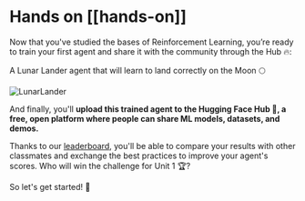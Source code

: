 # Hands on [[hands-on]]

Now that you've studied the bases of Reinforcement Learning, you’re ready to train your first agent and share it with the community through the Hub 🔥:

A Lunar Lander agent that will learn to land correctly on the Moon 🌕

<img src="https://huggingface.co/datasets/huggingface-deep-rl-course/course-images/resolve/main/en/unit1/lunarLander.gif" alt="LunarLander">

And finally, you'll **upload this trained agent to the Hugging Face Hub 🤗, a free, open platform where people can share ML models, datasets, and demos.**

Thanks to our <a href="https://huggingface.co/spaces/huggingface-projects/Deep-Reinforcement-Learning-Leaderboard">leaderboard</a>, you'll be able to compare your results with other classmates and exchange the best practices to improve your agent's scores. Who will win the challenge for Unit 1 🏆?

So let's get started! 🚀
